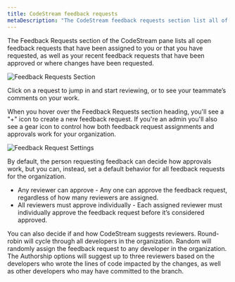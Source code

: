 ```yaml
---
title: CodeStream feedback requests
metaDescription: "The CodeStream feedback requests section list all of your open feedback requests."
---
```


The Feedback Requests section of the CodeStream pane lists all open feedback
requests that have been assigned to you or that
you have requested, as well as your recent feedback requests that have been
approved or where changes have been requested. 

![Feedback Requests Section](/images/FRSection1.png)

Click on a request to jump in and start reviewing, or to see your teammate’s
comments on your work.

When you hover over the Feedback Requests section heading, you'll see a "+" icon
to create a new feedback request. If you're an admin you'll also see a gear
icon to control how both feedback request assignments and approvals work for
your organization. 

![Feedback Request Settings](/images/FRTeamSettings.png)

By default, the person requesting feedback can decide how approvals work, but
you can, instead, set a default behavior for all feedback requests for the
organization.

* Any reviewer can approve - Any one can approve the feedback request,
  regardless of how many reviewers are assigned.
* All reviewers must approve individually - Each assigned reviewer must
  individually approve the feedback request before it’s considered approved.

You can also decide if and how CodeStream suggests reviewers. Round-robin will
cycle through all developers in the organization. Random will randomly assign
the feedback request to any developer in the organization. The Authorship
options will suggest up to three reviewers based on the developers who wrote the
lines of code impacted by the changes, as well as other developers who may have
committed to the branch.